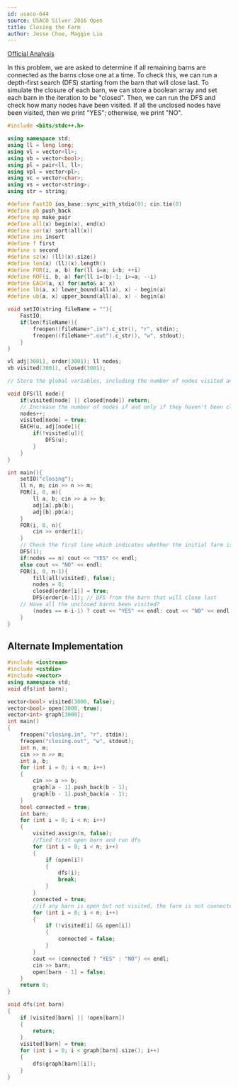 ```yaml
---
id: usaco-644
source: USACO Silver 2016 Open
title: Closing the Farm
author: Jesse Choe, Maggie Liu
---
```


[Official Analysis](http://www.usaco.org/current/data/sol_closing_silver_open16.html)

In this problem, we are asked to determine if all remaining barns are connected as the barns close one at a time. To check this, we can run a depth-first search (DFS) starting from the barn that will close last. To simulate the closure of each barn, we can store a boolean array and set each barn in the iteration to be "closed". Then, we can run the DFS and check how many nodes have been visited. If all the unclosed nodes have been visited, then we print "YES"; otherwise, we print "NO".

<LanguageSection>

<CPPSection>

```cpp
#include <bits/stdc++.h>

using namespace std;
using ll = long long;
using vl = vector<ll>;
using vb = vector<bool>;
using pl = pair<ll, ll>;
using vpl = vector<pl>;
using vc = vector<char>;
using vs = vector<string>;
using str = string;

#define FastIO ios_base::sync_with_stdio(0); cin.tie(0)
#define pb push_back
#define mp make_pair
#define all(x) begin(x), end(x)
#define sor(x) sort(all(x))
#define ins insert
#define f first
#define s second
#define sz(x) (ll)(x).size()
#define len(x) (ll)(x).length()
#define FOR(i, a, b) for(ll i=a; i<b; ++i)
#define ROF(i, b, a) for(ll i=(b)-1; i>=a; --i)
#define EACH(a, x) for(auto& a: x)
#define lb(a, x) lower_bound(all(a), x) - begin(a)
#define ub(a, x) upper_bound(all(a), x) - begin(a)

void setIO(string fileName = ""){
	FastIO;
	if(len(fileName)){
		freopen((fileName+".in").c_str(), "r", stdin);
		freopen((fileName+".out").c_str(), "w", stdout);
	}
}

vl adj[3001], order(3001); ll nodes;
vb visited(3001), closed(3001);

// Store the global variables, including the number of nodes visited and the boolean closed array.

void DFS(ll node){
	if(visited[node] || closed[node]) return;
	// Increase the number of nodes if and only if they haven't been closed.
	nodes++;
	visited[node] = true;
	EACH(u, adj[node]){
		if(!visited[u]){
			DFS(u);
		}
	}
}

int main(){
	setIO("closing");
	ll n, m; cin >> n >> m;
	FOR(i, 0, m){
		ll a, b; cin >> a >> b;
		adj[a].pb(b);
		adj[b].pb(a);
	}
	FOR(i, 0, n){
		cin >> order[i];
	}
	// Check the first line which indicates whether the initial farm is fully connected.
	DFS(1);
	if(nodes == n) cout << "YES" << endl;
	else cout << "NO" << endl;
	FOR(i, 0, n-1){
		fill(all(visited), false);
		nodes = 0;
		closed[order[i]] = true;
		DFS(order[n-1]); // DFS from the barn that will close last
	// Have all the unclosed barns been visited?
		(nodes == n-i-1) ? cout << "YES" << endl: cout << "NO" << endl;
	}
}
```

## Alternate Implementation

```cpp
#include <iostream>
#include <cstdio>
#include <vector>
using namespace std;
void dfs(int barn);

vector<bool> visited(3000, false);
vector<bool> open(3000, true);
vector<int> graph[3000];
int main()
{
	freopen("closing.in", "r", stdin);
	freopen("closing.out", "w", stdout);
	int n, m;
	cin >> n >> m;
	int a, b;
	for (int i = 0; i < m; i++)
	{
		cin >> a >> b;
		graph[a - 1].push_back(b - 1);
		graph[b - 1].push_back(a - 1);
	}
	bool connected = true;
	int barn;
	for (int i = 0; i < n; i++)
	{
		visited.assign(n, false);
		//find first open barn and run dfs
		for (int i = 0; i < n; i++)
		{
			if (open[i])
			{
				dfs(i);
				break;
			}
		}
		connected = true;
		//if any barn is open but not visited, the farm is not connected
		for (int i = 0; i < n; i++)
		{
			if (!visited[i] && open[i])
			{
				connected = false;
			}
		}
		cout << (connected ? "YES" : "NO") << endl;
		cin >> barn;
		open[barn - 1] = false;
	}
	return 0;
}

void dfs(int barn)
{
	if (visited[barn] || !open[barn])
	{
		return;
	}
	visited[barn] = true;
	for (int i = 0; i < graph[barn].size(); i++)
	{
		dfs(graph[barn][i]);
	}
}
```

</CPPSection>

</LanguageSection>
